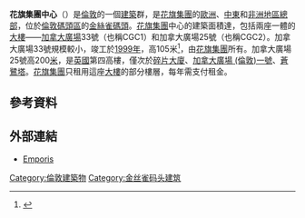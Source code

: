 {{Infobox building
|name               = [[花旗集團|花旗集團]]中心
|image              = Citigroup EMEA Centre.jpg
|image_size         = 240px 
|location           = [[英國|英國]][[倫敦|倫敦]][[金絲雀碼頭|金絲雀碼頭]]區
|coordinates        = {{coord|51|30|14.4|N|0|1|4.1|W|region:GB_scale:5000|display=inline,title}}
|start_date         = 1998年
|completion_date    = {{Start date and age|2001|df=yes}}
|building_type      = 商業
|antenna_spire      = 
|highest_next       = 
|top_floor          = 
|roof               = {{convert|200|m|ft|0}}
|floor_count        = 45層
|elevator_count     = 
|architect          = CGC1: [[福斯特建築事務所|福斯特建築事務所]]<br>CGC2: [[西薩·佩里|西薩·佩里]]
}}
'''花旗集團中心'''（{{lang-en|'''Citigroup Centre'''}}）是[[倫敦|倫敦]]的一個[[建築|建築]]群，是[[花旗集團|花旗集團]]的[[歐洲|歐洲]]、[[中東|中東]]和[[非洲|非洲]][[地區|地區]][[總部|總部]]，位於[[倫敦碼頭區|倫敦碼頭區]]的[[金絲雀碼頭|金絲雀碼頭]]。[[花旗集團|花旗集團]]中心的建築面積達{{convert|170000|sqm}}，包括兩座一體的[[大樓|大樓]]——[[加拿大廣場_(倫敦)|加拿大廣場]]33號（也稱CGC1）和加拿大廣場25號（也稱CGC2）。加拿大廣場33號規模較小，竣工於[[1999年|1999年]]，高105米<ref>{{Cite web |url=http://www.emporis.com/en/wm/bu/?id=110712 |title=Emporis Building Index - 33 Canada Square |accessdate=2015-01-22 |archive-date=2007-09-29 |archive-url=https://web.archive.org/web/20070929144306/http://www.emporis.com/en/wm/bu/?id=110712 |dead-url=no }}</ref>，由[[花旗集團|花旗集團]]所有。加拿大廣場25號高200[[米_(单位)|米]]，是[[英國|英國]]第四高樓，僅次於[[碎片大廈|碎片大廈]]、[[加拿大廣場_(倫敦)一號|加拿大廣場 (倫敦)一號]]、[[蒼鷺塔|蒼鷺塔]]。[[花旗集團|花旗集團]]只租用這座[[大樓|大樓]]的部分樓層，每年需支付租金。

==參考資料==
{{Reflist}}
==外部連結==
*[http://www.emporis.com/en/wm/bu/?id=25canadasquare-london-unitedkingdom Emporis] {{Wayback|url=http://www.emporis.com/en/wm/bu/?id=25canadasquare-london-unitedkingdom |date=20070222173923 }}
{{倫敦地標}}
[[Category:倫敦建築物|Category:倫敦建築物]]
[[Category:金丝雀码头建筑|Category:金丝雀码头建筑]]